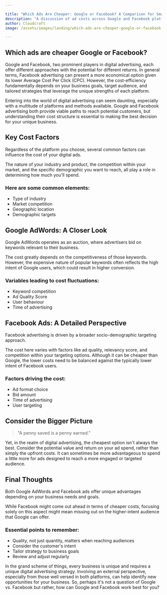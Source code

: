 ```yaml
---

title: "Which Ads Are Cheaper: Google or Facebook? A Comparison for Small Businesses"
description: "A discussion of ad costs across Google and Facebook platforms aimed at helping small business owners decide which platform offers better value."
author: Cloudcraft
image: /assets/images/landing/which-ads-are-cheaper-google-or-facebook.jpg

---
```


## Which ads are cheaper Google or Facebook?

Google and Facebook, two prominent players in digital advertising, each offer different approaches with the potential for different returns. In general terms, Facebook advertising can present a more economical option given its lower Average Cost Per Click (CPC). However, the cost-efficiency fundamentally depends on your business goals, target audience, and tailored strategies that leverage the unique strengths of each platform.

Entering into the world of digital advertising can seem daunting, especially with a multitude of platforms and methods available. Google and Facebook advertising both provide viable paths to reach potential customers, but understanding their cost structure is essential to making the best decision for your unique business. 

<ServicesBlurb />

## Key Cost Factors 

Regardless of the platform you choose, several common factors can influence the cost of your digital ads. 

The nature of your industry and product, the competition within your market, and the specific demographic you want to reach, all play a role in determining how much you'll spend.  

### Here are some common elements:

 * Type of industry
 * Market competition
 * Geographic location
 * Demographic targets 

## Google AdWords: A Closer Look

Google AdWords operates as an auction, where advertisers bid on keywords relevant to their business. 

The cost greatly depends on the competitiveness of those keywords. However, the expensive nature of popular keywords often reflects the high intent of Google users, which could result in higher conversion. 

### Variables leading to cost fluctuations:

 * Keyword competition
 * Ad Quality Score
 * User behaviour
 * Time of advertising

## Facebook Ads: A Detailed Perspective

Facebook advertising is driven by a broader socio-demographic targeting approach. 

The cost here varies with factors like ad quality, relevancy score, and competition within your targeting options. Although it can be cheaper than Google, the lower costs need to be balanced against the typically lower intent of Facebook users.

### Factors driving the cost:

 * Ad format choice 
 * Bid amount 
 * Time of advertising 
 * User targeting 

<GetStartedBlurb />

## Consider the Bigger Picture

<blockquote> "A penny saved is a penny earned."</blockquote>

Yet, in the realm of digital advertising, the cheapest option isn't always the best. Consider the potential value and return on your ad spend, rather than simply the upfront costs. It can sometimes be more advantageous to spend a little more for ads designed to reach a more engaged or targeted audience.

## Final Thoughts

Both Google AdWords and Facebook ads offer unique advantages depending on your business needs and goals. 

While Facebook might come out ahead in terms of cheaper costs, focusing solely on this aspect might mean missing out on the higher-intent audience that Google can offer. 

### Essential points to remember:

 * Quality, not just quantity, matters when reaching audiences
 * Consider the customer's intent
 * Tailor strategy to business goals
 * Review and adjust regularly

In the grand scheme of things, every business is unique and requires a unique digital advertising strategy. Involving an external perspective, especially from those well versed in both platforms, can help identify new opportunities for your business. So, perhaps it's not a question of Google vs. Facebook but rather, how can Google and Facebook work best for you?